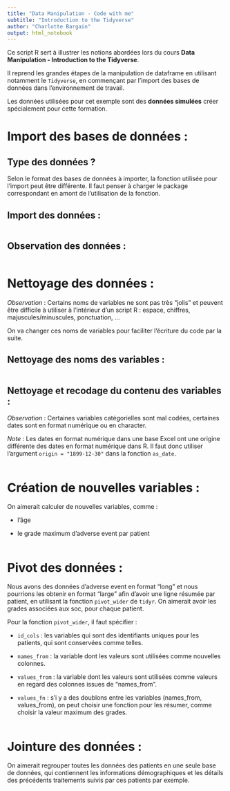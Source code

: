 ```yaml
---
title: "Data Manipulation - Code with me"
subtitle: "Introduction to the Tidyverse"
author: "Charlotte Bargain"
output: html_notebook
---
```


Ce script R sert à illustrer les notions abordées lors du cours **Data Manipulation - Introduction to the Tidyverse**.

Il reprend les grandes étapes de la manipulation de dataframe en utilisant notamment le `Tidyverse`, en commençant par l'import des bases de données dans l'environnement de travail.

Les données utilisées pour cet exemple sont des **données simulées** créer spécialement pour cette formation.

# Import des bases de données :

## Type des données ?

Selon le format des bases de données à importer, la fonction utilisée pour l'import peut être différente. Il faut penser à charger le package correspondant en amont de l'utilisation de la fonction.

## Import des données :

```r

```

## Observation des données :

```r

```

# Nettoyage des données :

*Observation* : Certains noms de variables ne sont pas très "jolis" et peuvent être difficile à utiliser à l'intérieur d'un script R : espace, chiffres, majuscules/minuscules, ponctuation, ...

On va changer ces noms de variables pour faciliter l'écriture du code par la suite.

## Nettoyage des noms des variables :

```r

```

## Nettoyage et recodage du contenu des variables :

*Observation* : Certaines variables catégorielles sont mal codées, certaines dates sont en format numérique ou en character.

*Note* : Les dates en format numérique dans une base Excel ont une origine différente des dates en format numérique dans R. Il faut donc utiliser l'argument `origin = "1899-12-30"` dans la fonction `as_date`.

```r

```

# Création de nouvelles variables :

On aimerait calculer de nouvelles variables, comme :

-   l'âge

-   le grade maximum d'adverse event par patient

```r

```

# Pivot des données :

Nous avons des données d'adverse event en format "long" et nous pourrions les obtenir en format "large" afin d'avoir une ligne résumée par patient, en utilisant la fonction `pivot_wider` de `tidyr`. On aimerait avoir les grades associées aux soc, pour chaque patient.

Pour la fonction `pivot_wider`, il faut spécifier :

-   `id_cols` : les variables qui sont des identifiants uniques pour les patients, qui sont conservées comme telles.

-   `names_from` : la variable dont les valeurs sont utilisées comme nouvelles colonnes.

-   `values_from` : la variable dont les valeurs sont utilisées comme valeurs en regard des colonnes issues de "names_from".

-   `values_fn` : s'i y a des doublons entre les variables (names_from, values_from), on peut choisir une fonction pour les résumer, comme choisir la valeur maximum des grades.

```r

```

# Jointure des données :

On aimerait regrouper toutes les données des patients en une seule base de données, qui contiennent les informations démographiques et les détails des précédents traitements suivis par ces patients par exemple.

```r

```
